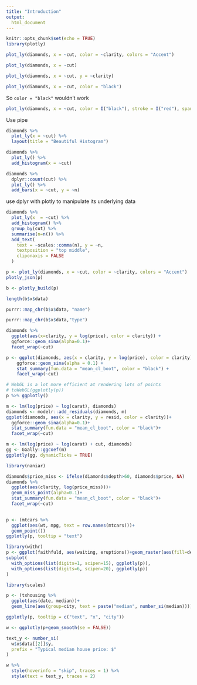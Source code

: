 ```yaml
---
title: "Introduction"
output: 
  html_document
---
```


```r
knitr::opts_chunk$set(echo = TRUE)
library(plotly)
```
```r
plot_ly(diamonds, x = ~cut, color = ~clarity, colors = "Accent")
```
```r
plot_ly(diamonds, x = ~cut)
```

```r
plot_ly(diamonds, x = ~cut, y = ~clarity)
```
```r
plot_ly(diamonds, x = ~cut, color = "black")
```
So `color = "black"` wouldn't work
```r
plot_ly(diamonds, x = ~cut, color = I("black"), stroke = I("red"), span = I(2))
```
Use pipe
```r
diamonds %>% 
  plot_ly(x = ~cut) %>% 
  layout(title = "Beautiful Histogram")
```
```r
diamonds %>% 
  plot_ly() %>% 
  add_histogram(x = ~cut)
```
```r
diamonds %>% 
  dplyr::count(cut) %>% 
  plot_ly() %>% 
  add_bars(x = ~cut, y = ~n)
```

use dplyr with plotly to manipulate its underlying data
```r
diamonds %>% 
  plot_ly(x  = ~cut) %>% 
  add_histogram() %>% 
  group_by(cut) %>% 
  summarise(n=n()) %>% 
  add_text(
    text = ~scales::comma(n), y = ~n,
    textposition = "top middle",
    cliponaxis = FALSE
  )
```

```r
p <- plot_ly(diamonds, x = ~cut, color = ~clarity, colors = "Accent")
plotly_json(p)
```
```r
b <- plotly_build(p)
```

```r
length(b$x$data)
```

```r
purrr::map_chr(b$x$data, "name")
```

```r
purrr::map_chr(b$x$data,"type")
```
```r
diamonds %>% 
  ggplot(aes(x=clarity, y = log(price), color = clarity)) +
  ggforce::geom_sina(alpha=0.1)+
  facet_wrap(~cut)
```
```r
p <- ggplot(diamonds, aes(x = clarity, y = log(price), color = clarity)) +
    ggforce::geom_sina(alpha = 0.1) + 
    stat_summary(fun.data = "mean_cl_boot", color = "black") +
    facet_wrap(~cut)

# WebGL is a lot more efficient at rendering lots of points
# toWebGL(ggplotly(p))
p %>% ggplotly() 
```
```r
m <- lm(log(price) ~ log(carat), diamonds)
diamonds <- modelr::add_residuals(diamonds, m)
ggplot(diamonds, aes(x = clarity, y = resid, color = clarity))+
  ggforce::geom_sina(alpha=0.1)+
  stat_summary(fun.data = "mean_cl_boot", color = "black")+
  facet_wrap(~cut)
```
```r
m <- lm(log(price) ~ log(carat) + cut, diamonds)
gg <- GGally::ggcoef(m)
ggplotly(gg, dynamicTicks = TRUE)
```
```r
library(naniar)
```

```r
diamonds$price_miss <- ifelse(diamonds$depth>60, diamonds$price, NA)
diamonds %>% 
  ggplot(aes(clarity, log(price_miss)))+
  geom_miss_point(alpha=0.1)+
  stat_summary(fun.data = "mean_cl_boot", color = "black")+
  facet_wrap(~cut)
  
```
```r
p <- (mtcars %>% 
  ggplot(aes(wt, mpg, text = row.names(mtcars)))+
  geom_point())
ggplotly(p, tooltip = "text")
```

```r
library(withr)
p <- ggplot(faithfuld, aes(waiting, eruptions))+geom_raster(aes(fill=density))
subplot(
  with_options(list(digits=1, scipen=15), ggplotly(p)),
  with_options(list(digits=6, scipen=20), ggplotly(p))
)
```
```r
library(scales)
```
```r
p <- (txhousing %>% 
  ggplot(aes(date, median))+
  geom_line(aes(group=city, text = paste("median", number_si(median)))))

ggplotly(p, tooltip = c("text", "x", "city"))
```
```r
w <- ggplotly(p+geom_smooth(se = FALSE))

text_y <- number_si(
  w$x$data[[2]]$y,
  prefix = "Typical median house price: $"
)

w %>% 
  style(hoverinfo = "skip", traces = 1) %>% 
  style(text = text_y, traces = 2)
```

